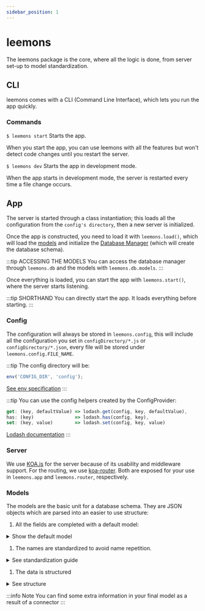 ```yaml
---
sidebar_position: 1
---
```


# leemons

The leemons package is the core, where all the logic is done, from server set-up to model standardization.

## CLI

leemons comes with a CLI (Command Line Interface), which lets you run the app quickly.

### Commands

`$ leemons start` Starts the app.

When you start the app, you can use leemons with all the features but won't detect code changes until you restart the server.

`$ leemons dev` Starts the app in development mode.

When the app starts in development mode, the server is restarted every time a file change occurs.

## App

<!-- TODO: Add link to config -->

The server is started through a class instantiation; this loads all the configuration from the `config's directory`, then a new server is initialized.

Once the app is constructed, you need to load it with `leemons.load()`, which will load the [models](#models) and initialize the [Database Manager](../leemons-database/#database-manager) (which will create the database schema).

:::tip ACCESSING THE MODELS
You can access the database manager through `leemons.db` and the models with `leemons.db.models`.
:::

Once everything is loaded, you can start the app with `leemons.start()`, where the server starts listening.

:::tip SHORTHAND
You can directly start the app. It loads everything before starting.
:::

### Config

The configuration will always be stored in `leemons.config`, this will include all the configuration you set in `configDirectory/*.js` or `configDirectory/*.json`, every file will be stored under `leemons.config.FILE_NAME`.

:::tip
The config directory will be:

```js
env('CONFIG_DIR', 'config');
```

[See env specification](../leemons-utils/#env)
:::

:::tip
You can use the config helpers created by the ConfigProvider:

```js
get: (key, defaultValue) => lodash.get(config, key, defaultValue),
has: (key)               => lodash.has(config, key),
set: (key, value)        => lodash.set(config, key, value)
```

[Lodash documentation](https://lodash.com/docs/)
:::

### Server

We use [KOA.js](https://koajs.com/) for the server because of its usability and middleware support. For the routing, we use [koa-router](https://github.com/koajs/router). Both are exposed for your use in `leemons.app` and `leemons.router`, respectively.

### Models

The models are the basic unit for a database schema. They are JSON objects which are parsed into an easier to use structure:

1. All the fields are completed with a default model:

<details>
<summary>Show the default model</summary>

```js
const defaultModel = {
  modelName: name,
  connection: leemons.config.get('database.defaultConnection'),
  collectionName: name,
  info: {
    name,
    description: ''
  },
  options: {
    useTimestamps: false
  },
  attributes: {},
  primaryKey: {
    name: 'id',
    type: 'int'
  },
  type: 'collection',
  target: 'global'
};
```

</details>

1. The names are standardized to avoid name repetition.

<details>
<summary>See standardization guide</summary>

Every model is stored in `leemons` on a property based on the model's origin

e.g., you have a plugin called user-administration, then your models are stored under:
`leemons.plugins.user-administration.models` and your model names and collection names will be transformed to: `plugins_user-administration::OriginalName`.

</details>

1. The data is structured

<details>
<summary>See structure</summary>

```js
const model = {
  connection,
  modelName,
  type,
  target

  schema: { // used in schema and model creation (connector)
    collectionName,
    options,
    attributes,
    primaryKey
  }

  allAttributes: { // used in the queryBuilders
    // All the attributes that are not many to many relations
  }
}
```

</details>

:::info Note
You can find some extra information in your final model as a result of a connector
:::
